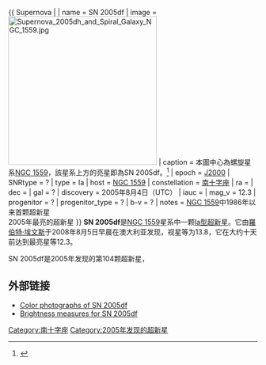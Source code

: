 {{Sky|04|17|37.85|-|62|46|09.5}}

{{ Supernova |
| name = SN 2005df
| image = [[File:Supernova_2005dh_and_Spiral_Galaxy_NGC_1559.jpg|300px]]
| caption = 本圖中心為螺旋星系[[NGC_1559|NGC 1559]]，該星系上方的亮星即為SN 2005df。<ref>{{cite news|title=Celestial Blast in Bleak Reticulum|url=http://www.eso.org/public/news/eso0527/|accessdate=18 May 2012|newspaper=ESO Press Release|archive-date=2015-04-02|archive-url=https://web.archive.org/web/20150402134105/http://www.eso.org/public/news/eso0527/|dead-url=no}}</ref> 
| epoch = [[J2000|J2000]]
| SNRtype = ?
| type = Ia 
| host = [[NGC_1559|NGC 1559]]
| constellation = [[南十字座|南十字座]]
| ra = {{RA|04|17|37.85}}
| dec = {{DEC|-62|46|09.5}}
| gal = ?
| discovery = 2005年8月4日（UTC）
| iauc = 
| mag_v  = 12.3
| progenitor = ?
| progenitor_type = ?
| b-v = ?
| notes = [[NGC_1559|NGC 1559]]中1986年以来首颗超新星<br>2005年最亮的超新星
}}
'''SN 2005df'''是[[NGC_1559|NGC 1559]]星系中一颗[[Ia型超新星|Ia型超新星]]。它由[[羅伯特·埃文斯_(天文學家)|羅伯特·埃文斯]]于2008年8月5日早晨在澳大利亚发现，视星等为13.8，它在大约十天前达到最亮星等12.3。

SN 2005df是2005年发现的第104颗超新星，

==外部链接==
* [https://web.archive.org/web/20060211034741/http://www.eso.org/outreach/press-rel/pr-2005/phot-26-05.html Color photographs of SN 2005df]
* [http://www.astrosurf.com/snweb2/2005/05df/05dfMeas.htm Brightness measures for SN 2005df]{{Wayback|url=http://www.astrosurf.com/snweb2/2005/05df/05dfMeas.htm |date=20120204042950 }}


{{var-star-stub}}
[[Category:南十字座|Category:南十字座]]
[[Category:2005年发现的超新星|Category:2005年发现的超新星]]